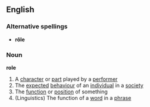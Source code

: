 ==English==
===Alternative spellings===
* '''rôle'''
===Noun===
'''role'''
# A [[character]] or [[part]] played by a [[performer]]
# The [[expected]] [[behaviour]] of an [[individual]] in a [[society]]
# The [[function]] or [[position]] of something
# (Linguistics) The function of a [[word]] in a [[phrase]]